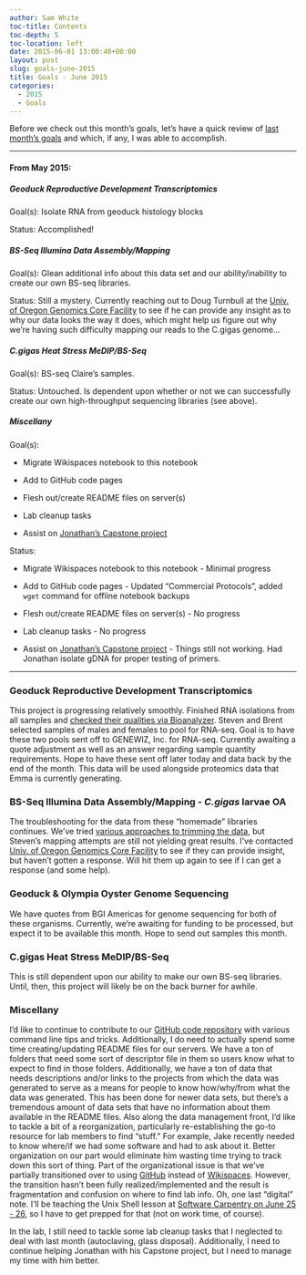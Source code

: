 ```yaml
---
author: Sam White
toc-title: Contents
toc-depth: 5
toc-location: left
date: 2015-06-01 13:00:40+00:00
layout: post
slug: goals-june-2015
title: Goals - June 2015
categories:
  - 2015
  - Goals
---
```


Before we check out this month's goals, let's have a quick review of [last month's goals](https://robertslab.github.io/sams-notebook/posts/2015/2015-05-01-goals-may-2015/) and which, if any, I was able to accomplish.



* * *





#### From May 2015:





##### Geoduck Reproductive Development Transcriptomics



Goal(s): Isolate RNA from geoduck histology blocks

Status: Accomplished!



##### BS-Seq Illumina Data Assembly/Mapping



Goal(s): Glean additional info about this data set and our ability/inability to create our own BS-seq libraries.

Status: Still a mystery. Currently reaching out to Doug Turnbull at the [Univ. of Oregon Genomics Core Facility](https://gcf.uoregon.edu/) to see if he can provide any insight as to why our data looks the way it does, which might help us figure out why we're having such difficulty mapping our reads to the C.gigas genome...



##### C.gigas Heat Stress MeDIP/BS-Seq



Goal(s): BS-seq Claire's samples.

Status: Untouched. Is dependent upon whether or not we can successfully create our own high-throughput sequencing libraries (see above).



##### Miscellany



Goal(s):




    
  * Migrate Wikispaces notebook to this notebook

    
  * Add to GitHub code pages

    
  * Flesh out/create README files on server(s)

    
  * Lab cleanup tasks

    
  * Assist on [Jonathan's Capstone project](https://genefish.wikispaces.com/Jonathan%27s+Notebook)



Status:


    
  * Migrate Wikispaces notebook to this notebook - Minimal progress

    
  * Add to GitHub code pages - Updated "Commercial Protocols", added `wget` command for offline notebook backups

    
  * Flesh out/create README files on server(s) - No progress

    
  * Lab cleanup tasks - No progress

    
  * Assist on [Jonathan's Capstone project](https://genefish.wikispaces.com/Jonathan%27s+Notebook) - Things still not working. Had Jonathan isolate gDNA for proper testing of primers.





* * *







### Geoduck Reproductive Development Transcriptomics



This project is progressing relatively smoothly. Finished RNA isolations from all samples and [checked their qualities via Bioanalyzer](https://robertslab.github.io/sams-notebook/posts/2015/2015-05-28-bioanalyzer-geoduck-gonad-rna-quality-assessment/). Steven and Brent selected samples of males and females to pool for RNA-seq. Goal is to have these two pools sent off to GENEWIZ, Inc. for RNA-seq. Currently awaiting a quote adjustment as well as an answer regarding sample quantity requirements. Hope to have these sent off later today and data back by the end of the month. This data will be used alongside proteomics data that Emma is currently generating.



### BS-Seq Illumina Data Assembly/Mapping - _C.gigas_ larvae OA



The troubleshooting for the data from these "homemade" libraries continues. We've tried [various approaches to trimming the data](tag/trimmomatic.html), but Steven's mapping attempts are still not yielding great results. I've contacted [Univ. of Oregon Genomics Core Facility](https://gcf.uoregon.edu/) to see if they can provide insight, but haven't gotten a response. Will hit them up again to see if I can get a response (and some help).



### Geoduck & Olympia Oyster Genome Sequencing



We have quotes from BGI Americas for genome sequencing for both of these organisms. Currently, we're awaiting for funding to be processed, but expect it to be available this month. Hope to send out samples this month.



### C.gigas Heat Stress MeDIP/BS-Seq



This is still dependent upon our ability to make our own BS-seq libraries. Until, then, this project will likely be on the back burner for awhile.



### Miscellany



I'd like to continue to contribute to our [GitHub code repository](https://github.com/sr320/LabDocs/tree/master/code) with various command line tips and tricks. Additionally, I do need to actually spend some time creating/updating README files for our servers. We have a ton of folders that need some sort of descriptor file in them so users know what to expect to find in those folders. Additionally, we have a ton of data that needs descriptions and/or links to the projects from which the data was generated to serve as a means for people to know how/why/from what the data was generated. This has been done for newer data sets, but there's a tremendous amount of data sets that have no information about them available in the README files. Also along the data management front, I'd like to tackle a bit of a reorganization, particularly re-establishing the go-to resource for lab members to find "stuff." For example, Jake recently needed to know where/if we had some software and had to ask about it. Better organization on our part would eliminate him wasting time trying to track down this sort of thing. Part of the organizational issue is that we've partially transitioned over to using [GitHub](https://github.com/sr320/LabDocs) instead of [Wikispaces](http://genefish.wikispaces.com/). However, the transition hasn't been fully realized/implemented and the result is fragmentation and confusion on where to find lab info. Oh, one last "digital" note. I'll be teaching the Unix Shell lesson at [Software Carpentry on June 25 - 26](http://suparee.github.io/2015-06-25-uw/), so I have to get prepped for that (not on work time, of course).

In the lab, I still need to tackle some lab cleanup tasks that I neglected to deal with last month (autoclaving, glass disposal). Additionally, I need to continue helping Jonathan with his Capstone project, but I need to manage my time with him better.






